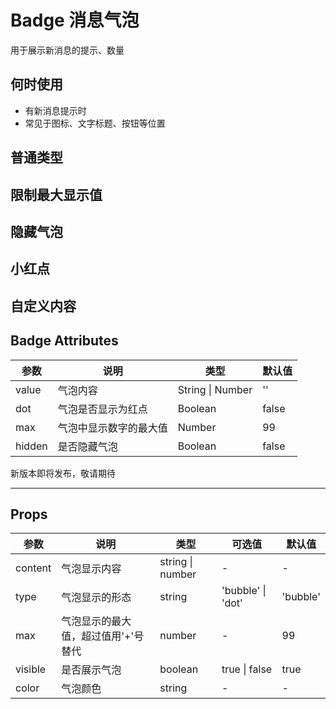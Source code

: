 # Badge 消息气泡

用于展示新消息的提示、数量

## 何时使用

- 有新消息提示时
- 常见于图标、文字标题、按钮等位置

## 普通类型


<DemoNormal />

## 限制最大显示值


<DemoMax />

## 隐藏气泡


<DemoHidden />

## 小红点


<DemoDot />

## 自定义内容


<DemoCustom />

## Badge Attributes

| 参数   | 说明                   | 类型             | 默认值 |
| ------ | ---------------------- | ---------------- | ------ |
| value  | 气泡内容               | String \| Number | ''     |
| dot    | 气泡是否显示为红点     | Boolean          | false  |
| max    | 气泡中显示数字的最大值 | Number           | 99     |
| hidden | 是否隐藏气泡           | Boolean          | false  |

<div style={{ position: 'relative' }}>
  <span
    style={{
      position: 'absolute',
      background: '#fff',
      left: '50%',
      transform: ' translate(-50%,-50%)',
      fontSize: '18px',
      padding: 5,
      color: '#f63'
    }}
  >
    新版本即将发布，敬请期待
  </span>
  <hr style={{ marginTop: 50, marginBottom: 20, border: '0.5px dashed #c8c8c8' }} />
</div>

## Props

| 参数    | 说明                                | 类型             | 可选值            | 默认值   |
| ------- | ----------------------------------- | ---------------- | ----------------- | -------- |
| content | 气泡显示内容                        | string \| number | -                 | -        |
| type    | 气泡显示的形态                      | string           | 'bubble' \| 'dot' | 'bubble' |
| max     | 气泡显示的最大值，超过值用'+'号替代 | number           | -                 | 99       |
| visible | 是否展示气泡                        | boolean          | true \| false     | true     |
| color   | 气泡颜色                            | string           | -                 | -        |
